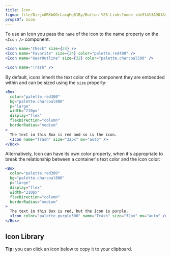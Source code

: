 ```yaml
---
title: Icon
figma: file/Dirjx0RKbOOrLacqHq61By/Button-%26-Links?node-id=914%3A981&viewport=1741%2C951%2C1
propsOf: Icon
---
```



To use an Icon you pass the `name` of the icon to the name property on the `<Icon />` component.

```jsx
<Icon name="Check" size={24} />
<Icon name="Favorite" size={24} color="palette.red400" />
<Icon name="GearOutline" size={32} color="palette.charcoal500" />
```

```jsx
<Icon name="Trash" />
```

By default, icons inherit the text color of the component they are embedded
within and can be sized using the `size` property:

```jsx
<Box
  color="palette.red300"
  bg="palette.charcoal800"
  p="large"
  width="210px"
  display="flex"
  flexDirection="column"
  borderRadius="medium"
>
  The text in this Box is red and so is the icon.
  <Icon name="Trash" size="32px" mx="auto" />
</Box>
```

Alternatively, Icon can have its own color property, when it's appropriate to
break the relationship between a container's text color and the icon color:

```jsx
<Box
  color="palette.red300"
  bg="palette.charcoal800"
  p="large"
  display="flex"
  width="210px"
  flexDirection="column"
  borderRadius="medium"
>
  The text in this Box is red, but the Icon is purple.
  <Icon color="palette.purple300" name="Trash" size="32px" mx="auto" />
</Box>
```

## Icon Library

**Tip:** you can click an icon below to copy it to your clipboard.

<IconList />
